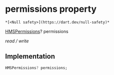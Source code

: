 # permissions property

    *[<Null safety>](https://dart.dev/null-safety)*

[HMSPermissions](../../model_hms_permissions/HMSPermissions-class)? permissions

_read / write_

## Implementation

```dart
HMSPermissions? permissions;


```
